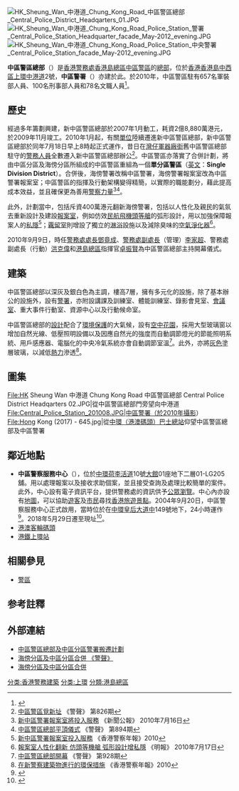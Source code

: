 {{Pathnav|香港警務處|香港警務處架構|警區|frame=1}}
{{not|大館}}
[[File:HK_Sheung_Wan_中港道_Chung_Kong_Road_中區警區總部_Central_Police_District_Headqarters_01.JPG|thumb]]
[[File:HK_Sheung_Wan_中港道_Chung_Kong_Road_Police_Station_警署_Central_Police_Station_Headquarter_facade_May-2012_evening.JPG|thumb]]
[[File:HK_Sheung_Wan_中港道_Chung_Kong_Road_Police_Station_中央警署_Central_Police_Station_facade_May-2012_evening.JPG|thumb]]

'''中區警區總部'''（{{lang-en|Central Police District Headquarters}}）是[[香港警務處|香港警務處]][[香港島總區|香港島總區]][[中區_(香港)|中區]][[警區|警區]]的[[總部|總部]]，位於[[香港|香港]][[香港島|香港島]][[中西區_(香港)|中西區]][[上環|上環]][[中港道|中港道]]2號，'''中區警署'''（{{lang-en|Central Police Station}}）亦建於此。於2010年，中區警區駐有657名軍裝部人員、100名刑事部人員和78名文職人員<ref>{{cite report|url=http://www.police.gov.hk/info/review/2010/tc/pdf/TC_E_annexes.pdf|chapter=香港警務處員額分布表|archiveurl=https://web.archive.org/web/20141006155224/http://www.police.gov.hk/info/review/2010/tc/pdf/TC_E_annexes.pdf|archivedate=2014-10-06|title=《香港警察年報》|year=2010|publisher=[[香港警務處|香港警務處]]|date=|access-date=2011-07-06|dead-url=no}}</ref>。

==歷史==
經過多年籌劃興建，新中區警區總部於2007年1月動工，耗資2億8,880萬港元，於2009年11月竣工。2010年1月起，有關[[香港警務處架構|單位]]陸續遷進新中區警區總部，新中區警區總部於同年7月18日早上8時起正式運作，昔日在[[灣仔|灣仔]][[軍器廠街|軍器廠街]]舊中區警區總部駐守的[[警務人員|警務人員]]全數遷入新中區警區總部辦公<ref>[http://www.police.gov.hk/offbeat/826/chi/n04.htm 中區警區覓新址] {{Wayback|url=http://www.police.gov.hk/offbeat/826/chi/n04.htm |date=20090404024613 }} 《警聲》 第826期</ref>。中區警區亦落實了合併計劃，將由中區分區及海傍分區所組成的中區警區重組為一個'''單分區警區'''（[[英文|英文]]：'''Single Division District'''）。合併後，海傍警署改稱中區警署，海傍警署報案室改為中區警署報案室；中區警區的指揮及行動架構變得精簡，以實際的職能劃分，藉此提高成本效益，並且確保更為善用[[警察力量|警察力量]]<ref>[http://www.info.gov.hk/gia/general/201007/16/P201007160204.htm 新中區警署報案室將投入服務] {{Wayback|url=http://www.info.gov.hk/gia/general/201007/16/P201007160204.htm |date=20111228100958 }} 《新聞公報》 2010年7月16日</ref><ref>[http://www.police.gov.hk/offbeat/894/chi/n02.htm 中區警區總部平頂儀式] {{Wayback|url=http://www.police.gov.hk/offbeat/894/chi/n02.htm |date=20131213195634 }} 《警聲》 第894期</ref>。

此外，計劃當中，包括斥資400萬港元翻新海傍警署，包括以人性化及親民的氣氛去重新設計及建設[[報案室|報案室]]，例如仿效[[民航飛機|民航飛機]][[頭等艙_(航空)|頭等艙]]的弧形設計，用以加強保障報案人的[[私隱|私隱]]<ref>[http://www.police.gov.hk/info/review/2010/tc/pdf/TC_E_events.pdf 新中區警署報案室投入服務] {{Wayback|url=http://www.police.gov.hk/info/review/2010/tc/pdf/TC_E_events.pdf |date=20190515145404 }} 《香港警察年報》2010</ref>；[[覊留室|覊留室]]則增設了獨立的[[淋浴|淋浴]]設施以及減除臭味的[[空氣淨化器|空氣淨化器]]<ref>[http://life.mingpao.com/cfm/dailynews3b.cfm?File=20100717/nalgo/goh1.txt 報案室人性化翻新 仿頭等機艙 弧形設計增私隱] {{Wayback|url=http://life.mingpao.com/cfm/dailynews3b.cfm?File=20100717%2Fnalgo%2Fgoh1.txt |date=20160304201854 }} 《明報》 2010年7月17日</ref>。

2010年9月9日，時任[[警務處處長|警務處處長]][[鄧竟成|鄧竟成]]、[[警務處副處長|警務處副處長]]（管理）[[李家超|李家超]]、警務處副處長（行動）[[洪克偉|洪克偉]]和[[港島總區|港島總區]]指揮官[[卓振賢|卓振賢]]為中區警區總部主持開幕儀式。

==建築==
中區警區總部以深灰及銀白色為主調，樓高7層，擁有多元化的設施，除了基本辦公的設施外，設有[[警署|警署]]，亦附設講課及訓練室、體能訓練室、錄影會見室、[[會議室|會議室]]、重大事件行動室、資源中心以及行動候命室。

中區警區總部的[[設計|設計]]配合了[[環境保護|環境保護]]的大氣候，設有[[空中花園|空中花園]]，採用大型玻璃窗以增加自然光線、低壓照明設備以及因應自然光的強度而自動調節燈光的節能照明系統、用戶感應器、電腦化的中央冷氣系統亦會自動調節室溫<ref>[http://www.police.gov.hk/offbeat/928/chi/n01.htm 中區警區總部開幕] {{Wayback|url=http://www.police.gov.hk/offbeat/928/chi/n01.htm |date=20101229232506 }} 《警聲》 第928期</ref>。此外，亦將[[灰色|灰色]]塗層玻璃，以減低[[熱力|熱力]]滲透<ref>[http://www.police.gov.hk/info/review/2010/tc/pdf/TC_E_environment.pdf 在新警察建築物進行的環保措施] {{Wayback|url=http://www.police.gov.hk/info/review/2010/tc/pdf/TC_E_environment.pdf |date=20131213195542 }}《香港警察年報》2010</ref>。

==圖集==
<gallery>
File:HK Sheung Wan 中港道 Chung Kong Road 中區警區總部 Central Police District Headqarters 02.JPG|從中區警區總部門旁望向中港道
File:Central_Police_Station_201008.JPG|中區警署（於2010年攝影）
File:Hong Kong (2017) - 645.jpg|從[[中環（港澳碼頭）巴士總站|中環（港澳碼頭）巴士總站]]仰望中區警區總部及中區警署
</gallery>

==鄰近地點==
*'''中區警察服務中心'''（{{lang|en|Central District Police Services Centre}}），位於[[中環|中環]][[荷李活道|荷李活道]]10號[[大館|大館]]01座地下二層01-LG205舖。用以處理報案以及接收求助個案，並且接受查詢及處理比較簡單的案件。此外，中心設有電子資訊平台，提供警務處的資訊供予[[公眾|公眾]][[瀏覽|瀏覽]]。中心內亦設有[[地圖|地圖]]，可以協助[[遊客|遊客]]及[[市民|市民]]尋找[[香港旅遊景點|香港旅遊景點]]。2004年9月20日，中區警察服務中心正式啟用，當時位於在[[中環|中環]][[皇后大道中|皇后大道中]]149號地下，24小時運作<ref>{{cite magazine|url=http://www.police.gov.hk/offbeat/785/chi/n01.htm|title=首間警察服務中心啟用|archiveurl=https://web.archive.org/web/20131213195600/http://www.police.gov.hk/offbeat/785/chi/n01.htm|archivedate=2013-12-13|magazine=《警聲》|issue=758|access-date=2012-07-13|dead-url=no}}</ref>。2018年5月29日遷至現址<ref>{{cite web|url=https://www.police.gov.hk/info/doc/Relocation_PSC_Central.pdf|title=大館中區警察服務中心於2018年5月29日正式啟用|archiveurl=https://web.archive.org/web/20181025014633/https://www.police.gov.hk/info/doc/Relocation_PSC_Central.pdf|archivedate=2018-10-25|publisher=香港警務處|accessdate=2018-10-26|dead-url=no}}</ref>。
*[[港澳客輪碼頭|港澳客輪碼頭]]
*[[港鐵|港鐵]][[上環站|上環站]]

==相關參見==
* [[警區|警區]]

==参考註釋==
{{reflist|2}}
<div class="references-2column">
</div>

==外部連結==
{{commons|Category:Central Police District Headquarters}}
*[https://web.archive.org/web/20160304233644/http://www.legco.gov.hk/yr05-06/chinese/fc/pwsc/papers/p06-17c.pdf 中區警區總部及中區分區警署搬遷計劃]
*[https://web.archive.org/web/20170430045052/http://www.police.gov.hk/offbeat/923/chi/n02.htm 海傍分區及中區分區合併 《警聲》]
*[https://web.archive.org/web/20100914233636/http://www.police.gov.hk/ppp_tc/11_useful_info/notice_100712.html 海傍分區及中區分區合併]

{{香港警務設置}}

[[分类:香港警務建築|分类:香港警務建築]]
[[分类:上環|分类:上環]]
[[分類:港島總區|分類:港島總區]]